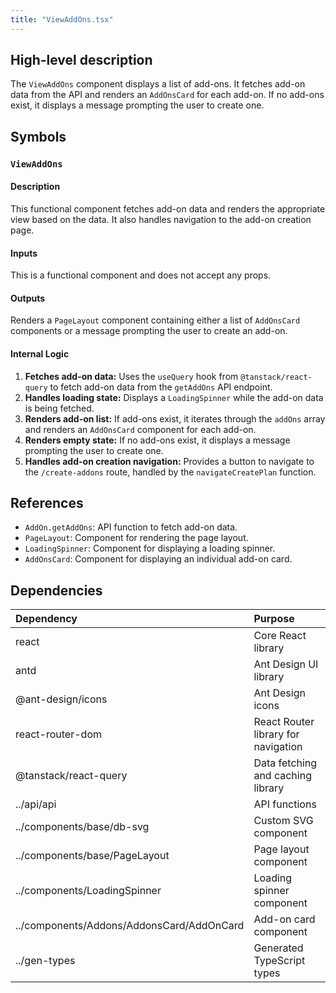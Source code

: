 ```yaml
---
title: "ViewAddOns.tsx"
---
```


## High-level description
The `ViewAddOns` component displays a list of add-ons. It fetches add-on data from the API and renders an `AddOnsCard` for each add-on. If no add-ons exist, it displays a message prompting the user to create one.

## Symbols

### `ViewAddOns`
#### Description
This functional component fetches add-on data and renders the appropriate view based on the data. It also handles navigation to the add-on creation page.

#### Inputs
This is a functional component and does not accept any props.

#### Outputs
Renders a `PageLayout` component containing either a list of `AddOnsCard` components or a message prompting the user to create an add-on.

#### Internal Logic
1. **Fetches add-on data:** Uses the `useQuery` hook from `@tanstack/react-query` to fetch add-on data from the `getAddOns` API endpoint.
2. **Handles loading state:** Displays a `LoadingSpinner` while the add-on data is being fetched.
3. **Renders add-on list:** If add-ons exist, it iterates through the `addOns` array and renders an `AddOnsCard` component for each add-on.
4. **Renders empty state:** If no add-ons exist, it displays a message prompting the user to create one.
5. **Handles add-on creation navigation:** Provides a button to navigate to the `/create-addons` route, handled by the `navigateCreatePlan` function.

## References
- `AddOn.getAddOns`: API function to fetch add-on data.
- `PageLayout`: Component for rendering the page layout.
- `LoadingSpinner`: Component for displaying a loading spinner.
- `AddOnsCard`: Component for displaying an individual add-on card.

## Dependencies
| Dependency | Purpose |
|:-----------|:--------|
| react | Core React library |
| antd | Ant Design UI library |
| @ant-design/icons | Ant Design icons |
| react-router-dom | React Router library for navigation |
| @tanstack/react-query | Data fetching and caching library |
| ../api/api | API functions |
| ../components/base/db-svg | Custom SVG component |
| ../components/base/PageLayout | Page layout component |
| ../components/LoadingSpinner | Loading spinner component |
| ../components/Addons/AddonsCard/AddOnCard | Add-on card component |
| ../gen-types | Generated TypeScript types |
